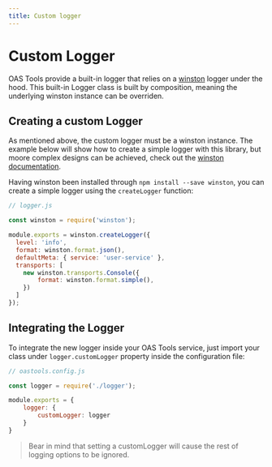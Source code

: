 ```yaml
---
title: Custom logger
---
```


# Custom Logger

OAS Tools provide a built-in logger that relies on a [winston](https://www.npmjs.com/package/winston) logger under the hood. This built-in Logger class is built by composition, meaning the underlying winston instance can be overriden.

## Creating a custom Logger
As mentioned above, the custom logger must be a winston instance. The example below will show how to create a simple logger with this library, but moore complex designs can be achieved, check out the [winston documentation](https://github.com/winstonjs/winston#table-of-contents).

Having winston been installed through `npm install --save winston`, you can create a simple logger using the `createLogger` function:

```js
// logger.js

const winston = require('winston');

module.exports = winston.createLogger({
  level: 'info',
  format: winston.format.json(),
  defaultMeta: { service: 'user-service' },
  transports: [
    new winston.transports.Console({
        format: winston.format.simple(),
    })
  ]
});
```

## Integrating the Logger
To integrate the new logger inside your OAS Tools service, just import your class under `logger.customLogger` property inside the configuration file:

```js
// oastools.config.js

const logger = require('./logger');

module.exports = {
    logger: {
        customLogger: logger
    }
}
```

> Bear in mind that setting a customLogger will cause the rest of logging options to be ignored.